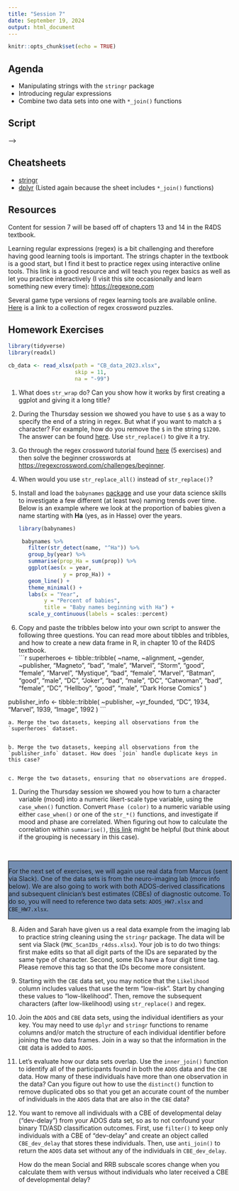 ```yaml
---
title: "Session 7"
date: September 19, 2024
output: html_document
---
```


```r
knitr::opts_chunk$set(echo = TRUE)
```

## Agenda

* Manipulating strings with the `stringr` package
* Introducing regular expressions
* Combine two data sets into one with `*_join()` functions


## Script

<!-- Download the session 7 script by clicking the link below. -->

<!-- <!-- to add scripts --> -->


<!-- ```{r, include = FALSE, eval = FALSE} -->

<!-- # install and load these packages -->
<!-- devtools::install_github('yihui/xfun') -->

<!-- # embed_file() requires a few more packages -->
<!-- xfun::pkg_load2(c('base64enc', 'htmltools', 'mime')) -->
<!-- ``` -->



<!-- ```{r echo=FALSE} -->
<!-- # a embed single file -->
<!-- xfun::embed_file('session_07.R') -->
<!-- ``` -->


## Cheatsheets

* [stringr](https://rstudio.github.io/cheatsheets/strings.pdf)
* [dplyr](https://rstudio.github.io/cheatsheets/data-transformation.pdf) (Listed again because the sheet includes `*_join()` functions)

<!-- * [regex](https://adprice.fedorapeople.org/regular-expressions-cheat-sheet-v1.pdf) -->

## Resources

Content for session 7 will be based off of chapters 13 and 14 in the R4DS textbook. 

Learning regular expressions (regex) is a bit challenging and therefore having good learning tools is important. The strings chapter in the textbook is a good start, but I find it best to practice regex using interactive online tools. This link is a good resource and will teach you regex basics as well as let you practice interactively (I visit this site occasionally and learn something new every time): [https://regexone.com](https://regexone.com)

Several game type versions of regex learning tools are available online. [Here](https://regexcrossword.com) is a link to a collection of regex crossword puzzles. 

## Homework Exercises

```r
library(tidyverse)
library(readxl)

cb_data <- read_xlsx(path = "CB_data_2023.xlsx",
                     skip = 11,
                     na = "-99")

```


1. What does `str_wrap` do? Can you show how it works by first creating a ggplot and giving it a long title? 

1. During the Thursday session we showed you have to use `$` as a way to specify the end of a string in regex. But what if you want to match a `$` character? For example, how do you remove the `$` in the string `$1200`. The answer can be found [here](https://stackoverflow.com/questions/27721008/how-do-i-deal-with-special-characters-like-in-my-regex). Use `str_replace()` to give it a try. 

1. Go through the regex crossword tutorial found [here](https://regexcrossword.com/tutorial/1) (5 exercises) and then solve the beginner crosswords at [https://regexcrossword.com/challenges/beginner](https://regexcrossword.com/challenges/beginner).

1. When would you use `str_replace_all()` instead of `str_replace()`?
 
1. Install and load the `babynames` [package](https://github.com/hadley/babynames) and use your data science skills to investigate a few different (at least two) naming trends over time. Below is an example where we look at the proportion of babies given a name starting with **Ha** (yes, as in Hasse) over the years. 

    ```r
    library(babynames)
    
     babynames %>% 
       filter(str_detect(name, "^Ha")) %>% 
       group_by(year) %>% 
       summarise(prop_Ha = sum(prop)) %>% 
       ggplot(aes(x = year,
                  y = prop_Ha)) +
       geom_line() +
       theme_minimal() +
       labs(x = "Year",
            y = "Percent of babies",
            title = "Baby names beginning with Ha") +
       scale_y_continuous(labels = scales::percent)
    ```

1. Copy and paste the tribbles below into your own script to answer the following three questions. You can read more about tibbles and tribbles, and how to create a new data frame in R, in chapter 10 of the R4DS textbook.  
    ```r
    
    superheroes <- tibble::tribble(
           ~name, ~alignment,  ~gender,          ~publisher,
       "Magneto",      "bad",   "male",            "Marvel",
         "Storm",     "good", "female",            "Marvel",
      "Mystique",      "bad", "female",            "Marvel",
        "Batman",     "good",   "male",                "DC",
         "Joker",      "bad",   "male",                "DC",
      "Catwoman",      "bad", "female",                "DC",
       "Hellboy",     "good",   "male", "Dark Horse Comics"
      )
    
publisher_info <- tibble::tribble(
      ~publisher, ~yr_founded,
            "DC",       1934,
        "Marvel",       1939,
         "Image",       1992
      )
    ```
    
    a. Merge the two datasets, keeping all observations from the `superheroes` dataset.
    

    b. Merge the two datasets, keeping all observations from the `publisher_info` dataset. How does `join` handle duplicate keys in this case?
    

    c. Merge the two datasets, ensuring that no observations are dropped. 
    
1. During the Thursday session we showed you how to turn a character variable (mood) into a numeric likert-scale type variable, using the `case_when()` function. Convert `Phase (color)` to a numeric variable using either `case_when()` or one of the `str_*()` functions, and investigate if mood and phase are correlated. When figuring out how to calculate the correlation within `summarise()`, [this link](https://www.statology.org/correlation-by-group-in-r/) might be helpful (but think about if the grouping is necessary in this case).    

<br>

<style>
div.alert {
background-color: #738DB1;
border: 1px solid black;
}

</style>


<div class="alert alert-info">
For the next set of exercises, we will again use real data from Marcus (sent via Slack). One of the data sets is from the neuro-imaging lab (more info below). We are also going to work with both ADOS-derived classifications and subsequent clinician's best estimates (CBEs) of diagnostic outcome. To do so, you will need to reference two data sets: `ADOS_HW7.xlsx` and `CBE_HW7.xlsx`.
</div>


8. Aiden and Sarah have given us a real data example from the imaging lab to practice string cleaning using the `stringr` package. The data will be sent via Slack (`PNC_ScanIDs_r4dss.xlsx`). Your job is to do two things: first make edits so that all digit parts of the IDs are separated by the same type of character. Second, some IDs have a four digit time tag. Please remove this tag so that the IDs become more consistent.

9. Starting with the `CBE` data set, you may notice that the `Likelihood` column includes values that use the term "low-risk". Start by changing these values to "low-likelihood". Then, remove the subsequent characters (after low-likelihood) using `str_replace()` and regex.
    
10. Join the `ADOS` and `CBE` data sets, using the individual identifiers as your key. You may need to use `dplyr` and `stringr` functions to rename columns and/or match the structure of each individual identifier before joining the two data frames. Join in a way so that the information in the `CBE` data is added to `ADOS`.

11. Let's evaluate how our data sets overlap. Use the `inner_join()` function to identify all of the participants found in both the `ADOS` data and the `CBE` data. How many of these individuals have more than one observation in the data? Can you figure out how to use the `distinct()` function to remove duplicated obs so that you get an accurate count of the number of individuals in the `ADOS` data that are also in the `CBE` data? 

12. You want to remove all individuals with a CBE of developmental delay ("dev-delay") from your ADOS data set, so as to not confound your binary TD/ASD classification outcomes. First, use `filter()` to keep only individuals with a CBE of "dev-delay" and create an object called `CBE_dev_delay` that stores these individuals. Then, use `anti_join()` to return the `ADOS` data set without any of the individuals in `CBE_dev_delay`.

    How do the mean Social and RRB subscale scores change when you calculate them with versus without individuals who later received a CBE of developmental delay?

